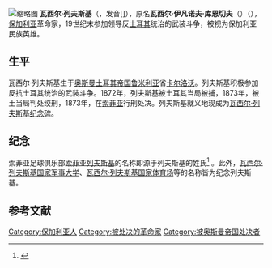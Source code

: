[[File:Vasil_Levski_portrait.jpg|缩略图]]
'''瓦西尔·列夫斯基'''（{{lang-bg|Васил Левски}}，发音[{{IPA|vɐˈsiɫ ˈlɛfski|}}]），原名'''瓦西尔·伊凡诺夫·库恩切夫'''（{{lang-bg|Васил Иванов Кунчев}}）（{{bd|1837年|7月18日|1873年|2月18日}}），[[保加利亚|保加利亚]]革命家，19世纪末参加领导反[[土耳其|土耳其]]统治的武装斗争，被视为保加利亚民族英雄。

== 生平 ==
瓦西尔·列夫斯基生于[[奥斯曼土耳其帝国|奥斯曼土耳其帝国]][[鲁米利亚|鲁米利亚]]省[[卡尔洛沃|卡尔洛沃]]。列夫斯基积极参加反抗土耳其统治的武装斗争。1872年，列夫斯基被土耳其当局被捕，1873年，被土当局判处绞刑，1873年，在[[索菲亚|索菲亚]]行刑处决。列夫斯基就义地现成为[[瓦西尔·列夫斯基纪念碑|瓦西尔·列夫斯基纪念碑]]。

== 纪念 ==
索菲亚足球俱乐部[[索菲亚列夫斯基|索菲亚列夫斯基]]的名称即源于列夫斯基的姓氏<ref>{{cite web|url=http://levski.bg/Levski/cms/info/en/history/patron.html|title=History: Patron|publisher=PFC Levski Sofia|accessdate=24 October 2008|deadurl=yes|archiveurl=https://web.archive.org/web/20081211124412/http://levski.bg/Levski/cms/info/en/history/patron.html|archivedate=2008年12月11日}}</ref> 。此外，[[瓦西尔·列夫斯基国家军事大学|瓦西尔·列夫斯基国家军事大学]]、[[瓦西尔·列夫斯基国家体育场|瓦西尔·列夫斯基国家体育场]]等的名称皆为纪念列夫斯基。

==参考文献==
{{reflist}}

{{Authority control}}
[[Category:保加利亚人|Category:保加利亚人]]
[[Category:被处决的革命家|Category:被处决的革命家]]
[[Category:被奥斯曼帝国处决者|Category:被奥斯曼帝国处决者]]